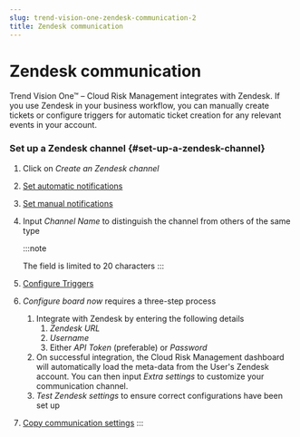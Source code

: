 ```yaml
---
slug: trend-vision-one-zendesk-communication-2
title: Zendesk communication
---
```

# Zendesk communication

Trend Vision One™ – Cloud Risk Management integrates with Zendesk. If you use Zendesk in your business workflow, you can manually create tickets or configure triggers for automatic ticket creation for any relevant events in your account.

### Set up a Zendesk channel {#set-up-a-zendesk-channel}

1.  Click on *Create an Zendesk channel*

2.  [Set automatic notifications](toggle-automatic-notifications.mdx)

3.  [Set manual notifications](toggle-manual-notifications.mdx)

4.  Input *Channel Name* to distinguish the channel from others of the same type

    :::note

    The field is limited to 20 characters
    :::

5.  [Configure Triggers](communication-triggers.mdx)

6.  *Configure board now* requires a three-step process

    1.  Integrate with Zendesk by entering the following details
        1.  *Zendesk URL*
        2.  *Username*
        3.  Either *API Token* (preferable) or *Password*
    2.  On successful integration, the Cloud Risk Management dashboard will automatically load the meta-data from the User's Zendesk account. You can then input *Extra settings* to customize your communication channel.
    3.  *Test Zendesk settings* to ensure correct configurations have been set up

7.  [Copy communication settings](copy-communication-settings.mdx)
:::
